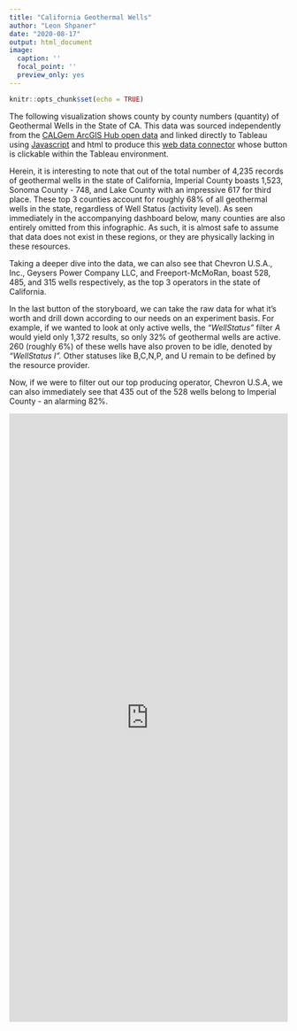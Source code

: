 ```yaml
---
title: "California Geothermal Wells"
author: "Leon Shpaner"
date: "2020-08-17"
output: html_document
image:
  caption: ''
  focal_point: ''
  preview_only: yes
---
```


```r
knitr::opts_chunk$set(echo = TRUE)
```

The following visualization shows county by county numbers (quantity) of Geothermal Wells in the State of CA. This data was sourced independently from the [CALGem ArcGIS Hub open data](https://hub.arcgis.com/datasets/d639eb012fe142c89ea8ac779a665ca5_1/data?geometry=-119.036%2C32.448%2C-114.284%2C33.255) and linked directly to Tableau using [Javascript](https://lshpaner.rbind.io/datasets/ca_geothermal_data/cageothermalwells.js) and html to produce this [web data connector](https://lshpaner.rbind.io/datasets/ca_geothermal_data/cageothermalwells.html) whose button is clickable within the Tableau environment.

Herein, it is interesting to note that out of the total number of 4,235 records of geothermal wells in the state of California, Imperial County boasts 1,523, Sonoma County - 748, and Lake County with an impressive 617 for third place. These top 3 counties account for roughly 68% of all geothermal wells in the state, regardless of Well Status (activity level). As seen immediately in the accompanying dashboard below, many counties are also entirely omitted from this infographic. As such, it is almost safe to assume that data does not exist in these regions, or they are physically lacking in these resources.

Taking a deeper dive into the data, we can also see that Chevron U.S.A., Inc., Geysers Power Company LLC, and Freeport-McMoRan, boast 528, 485, and 315 wells respectively, as the top 3 operators in the state of California.

In the last button of the storyboard, we can take the raw data for what it's worth and drill down according to our needs on an experiment basis. For example, if we wanted to look at only active wells, the *"WellStatus"* filter *A* would yield only 1,372 results, so only 32% of geothermal wells are active. 260 (roughly 6%) of these wells have also proven to be idle, denoted by *"WellStatus I".* Other statuses like B,C,N,P, and U remain to be defined by the resource provider. 

Now, if we were to filter out our top producing operator, Chevron U.S.A, we can also immediately see that 435 out of the 528 wells belong to Imperial County - an alarming 82%.



<iframe seamless frameborder="0" src="https://public.tableau.com/views/CAGeothermalWells/GeothermalWellsinCA-inNumberandDensity?:language=en&:display_count=y&:showVizHome=no" width = '100%' height = '1100'></iframe> 

